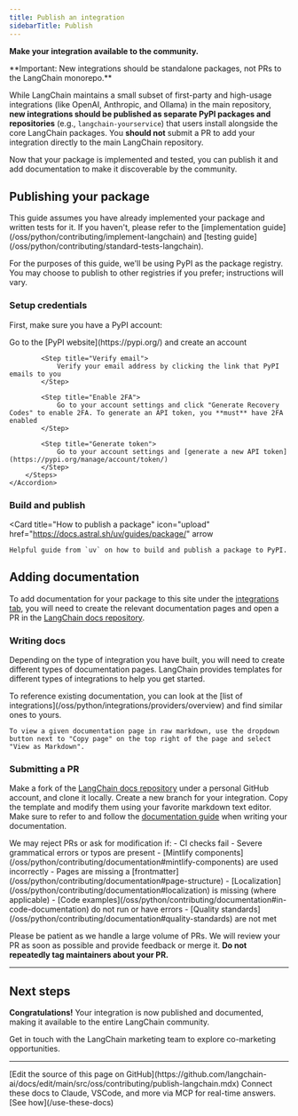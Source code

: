 ```yaml
---
title: Publish an integration
sidebarTitle: Publish
---
```


**Make your integration available to the community.**

<Warning>
**Important: New integrations should be standalone packages, not PRs to the LangChain monorepo.**

While LangChain maintains a small subset of first-party and high-usage integrations (like OpenAI, Anthropic, and Ollama) in the main repository, **new integrations should be published as separate PyPI packages and repositories** (e.g., `langchain-yourservice`) that users install alongside the core LangChain packages. You **should not** submit a PR to add your integration directly to the main LangChain repository.
</Warning>

Now that your package is implemented and tested, you can publish it and add documentation to make it discoverable by the community.

## Publishing your package

<Info>
    This guide assumes you have already implemented your package and written tests for it. If you haven't, please refer to the [implementation guide](/oss/python/contributing/implement-langchain) and [testing guide](/oss/python/contributing/standard-tests-langchain).
</Info>

For the purposes of this guide, we'll be using PyPI as the package registry. You may choose to publish to other registries if you prefer; instructions will vary.

### Setup credentials

First, make sure you have a PyPI account:

<AccordionGroup>
    <Accordion title="How to create a PyPI Token" icon="key">
        <Steps>
            <Step title="Create account">
                Go to the [PyPI website](https://pypi.org/) and create an account
            </Step>

            <Step title="Verify email">
                Verify your email address by clicking the link that PyPI emails to you
            </Step>

            <Step title="Enable 2FA">
                Go to your account settings and click "Generate Recovery Codes" to enable 2FA. To generate an API token, you **must** have 2FA enabled
            </Step>

            <Step title="Generate token">
                Go to your account settings and [generate a new API token](https://pypi.org/manage/account/token/)
            </Step>
        </Steps>
    </Accordion>
</AccordionGroup>

### Build and publish

<Card
    title="How to publish a package"
    icon="upload"
    href="https://docs.astral.sh/uv/guides/package/"
    arrow
>
    Helpful guide from `uv` on how to build and publish a package to PyPI.
</Card>

## Adding documentation

To add documentation for your package to this site under the [integrations tab](/oss/python/integrations/providers/overview), you will need to create the relevant documentation pages and open a PR in the [LangChain docs repository](https://github.com/langchain-ai/docs).

### Writing docs

Depending on the type of integration you have built, you will need to create different types of documentation pages. LangChain provides templates for different types of integrations to help you get started.

<CardGroup>
    <Card title="Chat models" icon="message" href="https://docs.langchain.com/oss/python/integrations/chat/TEMPLATE.mdx" arrow/>
    <Card title="Tools/toolkits" icon="wrench" href="https://docs.langchain.com/oss/python/integrations/tools/TEMPLATE.mdx" arrow/>
    <Card title="Retrievers" icon="magnifying-glass" href="https://docs.langchain.com/oss/python/integrations/retrievers/TEMPLATE.mdx" arrow/>
    <Card title="Vector stores" icon="database" href="https://docs.langchain.com/oss/python/integrations/vectorstores/TEMPLATE.mdx" arrow/>
    <Card title="Embedding models" icon="layer-group" href="https://docs.langchain.com/oss/python/integrations/text_embedding/TEMPLATE.mdx" arrow/>
</CardGroup>

<Tip>
    To reference existing documentation, you can look at the [list of integrations](/oss/python/integrations/providers/overview) and find similar ones to yours.

    To view a given documentation page in raw markdown, use the dropdown button next to "Copy page" on the top right of the page and select "View as Markdown".
</Tip>

### Submitting a PR

Make a fork of the [LangChain docs repository](https://github.com/langchain-ai/docs) under a personal GitHub account, and clone it locally. Create a new branch for your integration. Copy the template and modify them using your favorite markdown text editor. Make sure to refer to and follow the [documentation guide](/oss/python/contributing/documentation) when writing your documentation.

<Warning>
    We may reject PRs or ask for modification if:
    - CI checks fail
    - Severe grammatical errors or typos are present
    - [Mintlify components](/oss/python/contributing/documentation#mintlify-components) are used incorrectly
    - Pages are missing a [frontmatter](/oss/python/contributing/documentation#page-structure)
    - [Localization](/oss/python/contributing/documentation#localization) is missing (where applicable)
    - [Code examples](/oss/python/contributing/documentation#in-code-documentation) do not run or have errors
    - [Quality standards](/oss/python/contributing/documentation#quality-standards) are not met
</Warning>

Please be patient as we handle a large volume of PRs. We will review your PR as soon as possible and provide feedback or merge it. **Do not repeatedly tag maintainers about your PR.**

---

## Next steps
**Congratulations!** Your integration is now published and documented, making it available to the entire LangChain community.

<Card title="Co-marketing" icon="bullhorn" href="/oss/python/contributing/comarketing" arrow>
    Get in touch with the LangChain marketing team to explore co-marketing opportunities.
</Card>

---

<Callout icon="pen-to-square" iconType="regular">
    [Edit the source of this page on GitHub](https://github.com/langchain-ai/docs/edit/main/src/oss/contributing/publish-langchain.mdx)
</Callout>
<Tip icon="terminal" iconType="regular">
    Connect these docs to Claude, VSCode, and more via MCP for    real-time answers. [See how](/use-these-docs)
</Tip>
